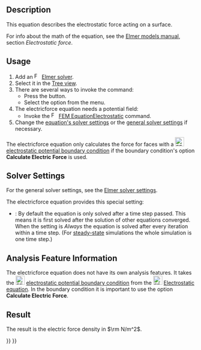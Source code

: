 <languages/>

{{Docnav
|[[FEM_EquationElectrostatic|Electrostatic equation]]
|[[FEM_EquationMagnetodynamic|Magnetodynamic equation]]
|[[FEM_Workbench|FEM]]
|IconL=FEM_EquationElectrostatic.svg
|IconR=FEM_EquationMagnetodynamic.svg
|IconC=Workbench_FEM.svg
}}

{{GuiCommand
|Name=FEM EquationElectricforce
|MenuLocation=Solve → Electromagnetic Equations → Electricforce equation
|Workbenches=[[FEM_Workbench|FEM]]
|Version=0.19
|SeeAlso=[[FEM_EquationElectrostatic|FEM Electrostatic equation]]
}}

==Description==

This equation describes the electrostatic force acting on a surface.

For info about the math of the equation, see the [http://www.elmerfem.org/blog/documentation/ Elmer models manual], section ''Electrostatic force''.

==Usage==

# Add an [[Image:FEM_SolverElmer.svg|16px|link=FEM_SolverElmer#Equations]] [[FEM_SolverElmer#Equations|Elmer solver]].
# Select it in the [[Tree_view|Tree view]].
# There are several ways to invoke the command:
#* Press the {{Button|[[Image:FEM_EquationElectricforce.svg|16px]] [[FEM_EquationElectricforce|Electricforce equation]]}} button.
#* Select the {{MenuCommand|Solve → Electromagnetic Equations → Electricforce equation}} option from the menu.
# The electricforce equation needs a potential field:
#* Invoke the [[Image:FEM_EquationElectrostatic.svg|16px|link=FEM_EquationElectrostatic]] [[FEM_EquationElectrostatic|FEM EquationElectrostatic]] command.
# Change the [[#Solver_Settings|equation's solver settings]] or the [[FEM_SolverElmer_SolverSettings|general solver settings]] if necessary.

The electricforce equation only calculates the force for faces with a [[Image:FEM_ConstraintElectrostaticPotential.svg|24px]] [[FEM_ConstraintElectrostaticPotential|electrostatic potential boundary condition]] if the boundary condition's option '''Calculate Electric Force''' is used.

==Solver Settings==

For the general solver settings, see the [[FEM_SolverElmer_SolverSettings|Elmer solver settings]].

The electricforce equation provides this special setting:
* {{PropertyData|Exec Solver}}: By default the equation is only solved after a time step passed. This means it is first solved after the solution of other equations converged. When the setting is ''Always'' the equation is solved after every iteration within a time step. (For [[FEM_SolverElmer_SolverSettings#Type|steady-state]] simulations the whole simulation is one time step.)

==Analysis Feature Information==

The electricforce equation does not have its own analysis features. It takes the [[Image:FEM_ConstraintElectrostaticPotential.svg|24px]] [[FEM_ConstraintElectrostaticPotential|electrostatic potential boundary condition]] from the [[Image:FEM_EquationElectrostatic.svg|24px]] [[FEM_EquationElectrostatic|Electrostatic equation]]. In the boundary condition it is important to use the option '''Calculate Electric Force'''.

==Result==

The result is the electric force density in <math>\rm N/m^2</math>.


{{Docnav
|[[FEM_EquationElectrostatic|Electrostatic equation]]
|[[FEM_EquationMagnetodynamic|Magnetodynamic equation]]
|[[FEM_Workbench|FEM]]
|IconL=FEM_EquationElectrostatic.svg
|IconR=FEM_EquationMagnetodynamic.svg
|IconC=Workbench_FEM.svg
}}

{{FEM Tools navi{{#translation:}}}}
{{Userdocnavi{{#translation:}}}}